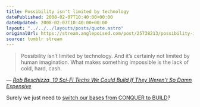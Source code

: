 ```yaml
---
title: Possibility isn't limited by technology
datePublished: 2008-02-07T10:40:00+00:00
dateUpdated: 2008-02-07T10:40:00+00:00
layout: "../../../layouts/posts/quote.astro"
originalUrl: https://stream.anglepoised.com/post/25738213/possibility-isnt-limited-by-technology-and-its
source: tumblr stream
---
```


> Possibility isn&rsquo;t limited by technology. And it&rsquo;s certainly not limited by human imagination. What makes something impossible is the lack of cold, hard, cash.

— <cite>[Rob Beschizza, _10 Sci-Fi Techs We Could Build If They Weren't So Damn Expensive_](https://www.wired.com/2008/01/10-sci-fi-techs/)</cite>

Surely we just need to <a href="http://www.firaxis.com/games/game_detail.php?gameid=7">switch our bases from CONQUER to BUILD</a>?
